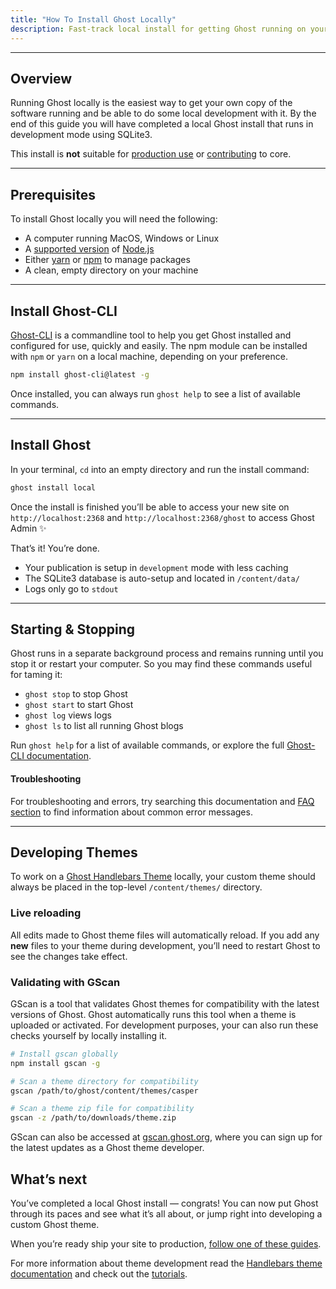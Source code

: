 ```yaml
---
title: "How To Install Ghost Locally"
description: Fast-track local install for getting Ghost running on your computer or setup for doing theme development
---
```


***

## Overview

Running Ghost locally is the easiest way to get your own copy of the software running and be able to do some local development with it. By the end of this guide you will have completed a local Ghost install that runs in development mode using SQLite3.

This install is **not** suitable for [production use](/install/ubuntu/) or [contributing](/install/source/) to core.

***

## Prerequisites

To install Ghost locally you will need the following:

* A computer running MacOS, Windows or Linux
* A [supported version](/faq/node-versions/) of [Node.js](https://nodejs.org)
* Either [yarn](https://yarnpkg.com/en/docs/install#alternatives-tab) or [npm](https://www.npmjs.com/get-npm) to manage packages
* A clean, empty directory on your machine

***

## Install Ghost-CLI

[Ghost-CLI](/ghost-cli/) is a commandline tool to help you get Ghost installed and configured for use, quickly and easily. The npm module can be installed with `npm` or `yarn` on a local machine, depending on your preference.

```bash
npm install ghost-cli@latest -g
```

Once installed, you can always run `ghost help` to see a list of available commands.

***

## Install Ghost

In your terminal, `cd` into an empty directory and run the install command:

```bash
ghost install local
```

Once the install is finished you’ll be able to access your new site on `http://localhost:2368` and `http://localhost:2368/ghost` to access Ghost Admin ✨

That’s it! You’re done.

* Your publication is setup in `development` mode with less caching
* The SQLite3 database is auto-setup and located in `/content/data/`
* Logs only go to `stdout`

***

## Starting & Stopping

Ghost runs in a separate background process and remains running until you stop it or restart your computer. So you may find these commands useful for taming it:

* `ghost stop` to stop Ghost
* `ghost start` to start Ghost
* `ghost log` views logs
* `ghost ls` to list all running Ghost blogs

Run `ghost help` for a list of available commands, or explore the full [Ghost-CLI documentation](/ghost-cli/).

#### Troubleshooting

For troubleshooting and errors, try searching this documentation and [FAQ section](/faq/) to find information about common error messages.

***

## Developing Themes

To work on a [Ghost Handlebars Theme](/themes/) locally, your custom theme should always be placed in the top-level `/content/themes/` directory.

### Live reloading

All edits made to Ghost theme files will automatically reload. If you add any **new** files to your theme during development, you’ll need to restart Ghost to see the changes take effect.

### Validating with GScan

GScan is a tool that validates Ghost themes for compatibility with the latest versions of Ghost. Ghost automatically runs this tool when a theme is uploaded or activated. For development purposes, your can also run these checks yourself by locally installing it.

```bash
# Install gscan globally
npm install gscan -g

# Scan a theme directory for compatibility
gscan /path/to/ghost/content/themes/casper

# Scan a theme zip file for compatibility
gscan -z /path/to/downloads/theme.zip
```

GScan can also be accessed at [gscan.ghost.org](https://gscan.ghost.org/), where you can sign up for the latest updates as a Ghost theme developer.

## What’s next

You’ve completed a local Ghost install — congrats! You can now put Ghost through its paces and see what it’s all about, or jump right into developing a custom Ghost theme.

When you’re ready ship your site to production, [follow one of these guides](/install/).

For more information about theme development read the [Handlebars theme documentation](/themes/) and check out the [tutorials](https://ghost.org/tutorials/).
